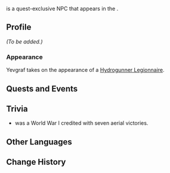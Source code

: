 {{Meta
<!-- Remove this template after adding the missing info -->
|missing_NPC_profile  = yes
}}
{{Character Infobox
|type             = Quest NPC
|image            = Fatui Hydrogunner Legionnaire Icon.png
|realname         = <!-- Optional, if different from in-game name -->
|deceased         = <!-- Past (for deceased prior to events of the game) or free response -->
|region           = Snezhnaya
|location         = Sumeru
|affiliation      = Fatui
|title            = 

|ancestry         = <!-- Clan/family -->
|father           = 
|mother           = 
|spouse           = 
|sibling          = 
|child            = 
|relative         = 

|voiceEN          = 
|voiceCN          = 
|voiceJP          = 
|dialoguereward   = 
}}
{{Lang|'''Yevgraf'''|ru=Евграф|ru_rm=Yevgraf}} is a quest-exclusive NPC that appears in the {{Quest|Make Bright the Arrows, Gather the Shields...}}.

==Profile==
<!--Detailed story/lore information goes here.-->
''(To be added.)''

===Appearance===
<!--Keep appearance section short and concise. Limit to 2 paragraphs with 3-4 sentences each.-->
Yevgraf takes on the appearance of a [[Fatui Skirmisher - Hydrogunner Legionnaire|Hydrogunner Legionnaire]].

==Quests and Events==
{{Quests and Events}}
<!--
==Idle Quotes==
{{Dialogue Start}}
: {{DIcon|Idle}} {{Tx}}
:: {{A|VO {{subst:PAGENAME}} 01.ogg}} "{{Tx}}"
{{Dialogue End}}

==Dialogue==
{{Dialogue Start}}
:'''{{subst:PAGENAME}}:''' 
:{{DIcon}}
{{Dialogue End}}
<!--
==Event Dialogue==
===Event Name===
{{Dialogue Start}}
:'''{{subst:PAGENAME}}:'''
{{Dialogue End}}

==Trivia==
* 
-->
==Trivia==

* {{W|Yevgraf Kruten}} was a World War I {{W|Flying ace|flying ace}} credited with seven aerial victories.

==Other Languages==
{{Other Languages
|default_hidden = 1
|en      = Yevgraf
|zhs     = 叶夫格拉夫
|zhs_rm  = Yèfūgélāfū
|zht     = 葉夫格拉夫
|zht_rm  = Yèfūgélāfū
|ja      = イエッフグラフ
|ja_rm   = Ieffugurafu
|ko      = 예브그라프
|es      = Yevgraf
|fr      = Yevgraf
|ru      = Евграф
|th      = Yevgraf
|vi      = Yevgraf
|de      = Yevgraf
|id      = Yevgraf
|pt      = Yevgraf
|tr      = Yevgraf
|it      = Yevgraf
}}

==Change History==
{{Change History|3.4}}
<!--
==References==
{{Reflist}}
-->